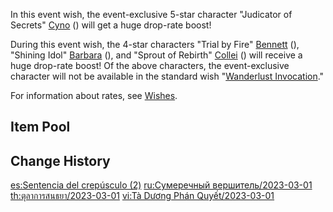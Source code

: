{{Wish
|name              = Twilight Arbiter 2023-03-01
|image             = Twilight Arbiter 2023-03-01.png
|type              = Character Event
|type2             = Character Event-2
|duration          = event
|time_start        = 2023-03-01 11:00:00
|time_start_offset = GMT+8
|time_end          = 2023-03-21 17:59:59
|link              = https://genshin.hoyoverse.com/en/news/detail/105418
|preceding         = Moment of Bloom/2023-02-07
|preceding2        = Discerner of Enigmas/2023-02-07
|succeeding        = The Heron's Court/3.5
|succeeding2       = The Transcendent One Returns/3.5
|alongside         = Auric Blaze/2023-03-01
|alongside2        = Epitome Invocation/2023-03-01
|previous          = Twilight Arbiter/2022-09-28
}}
In this event wish, the event-exclusive 5-star character "Judicator of Secrets" [[Cyno]] ({{Electro}}) will get a huge drop-rate boost!

During this event wish, the 4-star characters "Trial by Fire" [[Bennett]] ({{Pyro}}), "Shining Idol" [[Barbara]] ({{Hydro}}), and "Sprout of Rebirth" [[Collei]] ({{Dendro}}) will receive a huge drop-rate boost!
Of the above characters, the event-exclusive character will not be available in the standard wish "[[Wanderlust Invocation]]."

For information about rates, see [[Wishes]].

==Item Pool==
{{Wish Pool
|^Cyno
|^Bennett 
|^Barbara 
|^Collei 
|Diluc
|Jean
|Keqing
|Mona
|Qiqi
|Tighnari
|Beidou
|Candace
|Chongyun
|Diona
|Dori
|Faruzan
|Fischl
|Gorou
|Kujou Sara
|Kuki Shinobu
|Layla
|Ningguang
|Noelle
|Razor
|Rosaria
|Sayu
|Shikanoin Heizou
|Sucrose
|Thoma
|Xiangling
|Xingqiu
|Xinyan
|Yaoyao
|Yanfei
|Yun Jin
|Dragon's Bane
|Eye of Perception
|Favonius Codex
|Favonius Greatsword
|Favonius Lance
|Favonius Sword
|Favonius Warbow
|Lion's Roar
|Rainslasher
|Rust
|Sacrificial Bow
|Sacrificial Fragments
|Sacrificial Greatsword
|Sacrificial Sword
|The Bell
|The Flute
|The Stringless
|The Widsith
|Black Tassel
|Bloodtainted Greatsword
|Cool Steel
|Debate Club
|Emerald Orb
|Ferrous Shadow
|Harbinger of Dawn
|Magic Guide
|Raven Bow
|Sharpshooter's Oath
|Skyrider Sword
|Slingshot
|Thrilling Tales of Dragon Slayers
}}

==Change History==
{{Change History|3.5}}

[[es:Sentencia del crepúsculo (2)]]
[[ru:Сумеречный вершитель/2023-03-01]]
[[th:ตุลาการสนธยา/2023-03-01]]
[[vi:Tà Dương Phán Quyết/2023-03-01]]